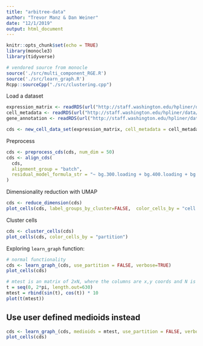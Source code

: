```yaml
---
title: "arbitree-data"
author: "Trevor Manz & Dan Weiner"
date: "12/1/2019"
output: html_document
---
```


```r
knitr::opts_chunk$set(echo = TRUE)
library(monocle3)
library(tidyverse)

# vendored source from monocle
source('./src/multi_component_RGE.R')
source('./src/learn_graph.R')
Rcpp::sourceCpp("./src/clustering.cpp")
```

Load a dataset
```r
expression_matrix <- readRDS(url("http://staff.washington.edu/hpliner/data/packer_embryo_expression.rds"))
cell_metadata <- readRDS(url("http://staff.washington.edu/hpliner/data/packer_embryo_colData.rds"))
gene_annotation <- readRDS(url("http://staff.washington.edu/hpliner/data/packer_embryo_rowData.rds"))

cds <- new_cell_data_set(expression_matrix, cell_metadata = cell_metadata, gene_metadata = gene_annotation)
```

Preprocess
```r
cds <- preprocess_cds(cds, num_dim = 50)
cds <- align_cds(
  cds, 
  alignment_group = "batch", 
  residual_model_formula_str = "~ bg.300.loading + bg.400.loading + bg.500.1.loading + bg.500.2.loading + bg.r17.loading + bg.b01.loading + bg.b02.loading"
)
```

Dimensionality reduction with UMAP
```r
cds <- reduce_dimension(cds)
plot_cells(cds, label_groups_by_cluster=FALSE,  color_cells_by = "cell.type")
```

Cluster cells
```r
cds <- cluster_cells(cds)
plot_cells(cds, color_cells_by = "partition")
```

Exploring `learn_graph` function:

```r
# normal functionality
cds <- learn_graph_(cds, use_partition = FALSE, verbose=TRUE)
plot_cells(cds)
```

```r
# mtest is an matrix of 2xN, where the columns are x,y coords and N is the number of "metioids"
t = seq(0, 2*pi, length.out=630)
mtest = rbind(sin(t), cos(t)) * 10
plot(t(mtest))
```

## Use user defined medioids instead
```r
cds <- learn_graph_(cds, medioids = mtest, use_partition = FALSE, verbose=TRUE)
plot_cells(cds)
```


